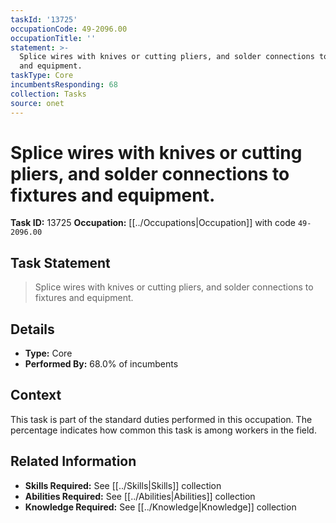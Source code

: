 ```yaml
---
taskId: '13725'
occupationCode: 49-2096.00
occupationTitle: ''
statement: >-
  Splice wires with knives or cutting pliers, and solder connections to fixtures
  and equipment.
taskType: Core
incumbentsResponding: 68
collection: Tasks
source: onet
---
```

# Splice wires with knives or cutting pliers, and solder connections to fixtures and equipment.

**Task ID:** 13725
**Occupation:** [[../Occupations|Occupation]] with code `49-2096.00`

## Task Statement

> Splice wires with knives or cutting pliers, and solder connections to fixtures and equipment.

## Details

- **Type:** Core
- **Performed By:** 68.0% of incumbents

## Context

This task is part of the standard duties performed in this occupation. The percentage indicates how common this task is among workers in the field.

## Related Information

- **Skills Required:** See [[../Skills|Skills]] collection
- **Abilities Required:** See [[../Abilities|Abilities]] collection
- **Knowledge Required:** See [[../Knowledge|Knowledge]] collection
